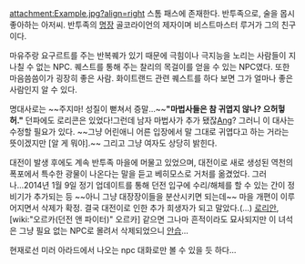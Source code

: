 attachment:Example.jpg?align=right 스톰 패스에 존재한다. 반투족으로, 술을 몹시 좋아하는 아저씨. 반투족의 [[명장]] 골코라이언의 제자이며 비스트마스터 루거가 그의 친구이다.

마유주랑 요구르트를 주는 반복퀘가 있기 때문에 극힘이나 극지능을 노리는 사람들이 지나칠 수 없는 NPC. 퀘스트를 통해 주는 찰리의 목걸이를 얻을 수 있는 NPC였다. 또한 마음씀씀이가 굉장히 좋은 사람. 화이트랜드 관련 퀘스트를 하다 보면 그가 얼마나 좋은 사람인지 알 수 있다.

명대사로는 ~~주지마! 성질이 뻗쳐서 증말...~~'''"마법사들은 참 귀엽지 않나? 으허헣허."''' 던파에도 로리콘은 있었다!그런데 남자 마법사가 추가 됐잖[[Ang]]? 그러니 이 대사는 수정할 필요가 있다. ~~그냥 어린애니 어른 입장에서 말 그대로 귀엽다고 하는 거라는 뜻이겠지만 [알 게 뭐야].~~  그리고 그냥 여자도 상당히 밝힌다. 

대전이 발생 후에도 계속 반투족 마을에 머물고 있었으며, 대전이로 새로 생성된 역천의 폭포에서 특수한 광물이 나온다는 말을 듣고 베히모스로 거처를 옮겼었다. 그러나...2014년 1월 9일 정기 업데이트를 통해 던전 입구에 수리/해체를 할 수 있는 간이 정비기가 추가되는 등 ~~아니 그냥 대장장이들을 분산시키면 되는데~~ 마을 개편이 이루어지면서 삭제가 확정. 결국 대전이로 인한 추가 희생자가 되고 말았다.(...) [[로리안]], [wiki:"오르카(던전 앤 파이터)" 오르카] 같으면 그나마 흔적이라도 묘사되지만 이 녀석은 그냥 필요 없는 NPC로 몰려서 삭제되었으니 [[안습]]...

현재로선 미러 아라드에서 나오는 npc 대화로만 볼 수 있을 듯 하다...

